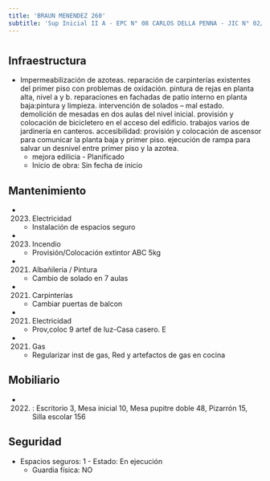 ```yaml
---
title: 'BRAUN MENENDEZ 260'
subtitle: 'Sup Inicial II A - EPC N° 08 CARLOS DELLA PENNA - JIC N° 02/04° CARLOS DELLA PENNA - ESC. DE MUSICA N° 01'
---
```


#
## Infraestructura

* Impermeabilización de azoteas. reparación de carpinterías existentes del primer piso con problemas de oxidación. pintura de rejas en planta alta, nivel a y b. reparaciones en fachadas de patio interno en planta baja:pintura y limpieza. intervención de solados – mal estado. demolición de mesadas en dos aulas del nivel inicial. provisión y colocación de bicicletero en el acceso del edificio. trabajos varios de jardinería en canteros. accesibilidad: provisión y colocación de ascensor para comunicar la planta baja y primer piso. ejecución de rampa para salvar un desnivel entre primer piso y la azotea. 
    + mejora edilicia - Planificado 
    + Inicio de obra: Sin fecha de inicio 






## Mantenimiento

*  (2023) Electricidad 
    + Instalación de espacios seguro

*  (2023) Incendio 
    + Provisión/Colocación extintor ABC 5kg

*  (2021) Albañileria / Pintura 
    + Cambio de solado en 7 aulas

*  (2021) Carpinterías 
    + Cambiar puertas de balcon

*  (2021) Electricidad 
    + Prov,coloc 9 artef de luz-Casa casero. E

*  (2021) Gas 
    + Regularizar inst de gas, Red y artefactos de gas en cocina





## Mobiliario

*  (2022) : Escritorio 3, Mesa inicial 10, Mesa pupitre doble 48, Pizarrón 15, Silla escolar 156 





## Seguridad

*  Espacios seguros: 1 - Estado: En ejecución 
    + Guardia física: NO



